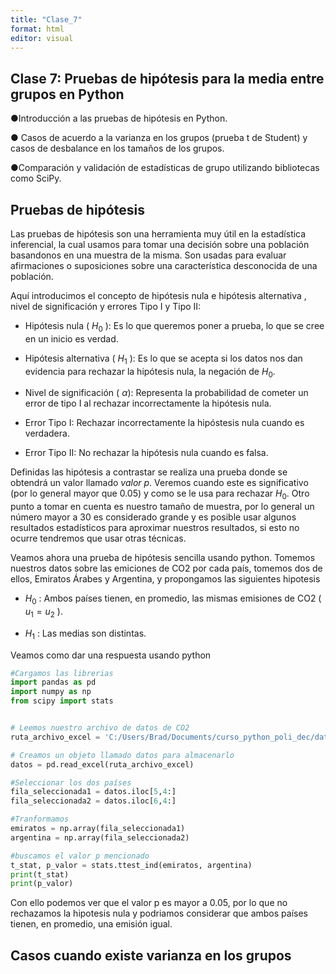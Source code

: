 ```yaml
---
title: "Clase_7"
format: html
editor: visual
---
```


## **Clase 7: Pruebas de hipótesis para la media entre grupos en Python**

●Introducción a las pruebas de hipótesis en Python.

● Casos de acuerdo a la varianza en los grupos (prueba t de Student) y casos de desbalance en los tamaños de los grupos.

●Comparación y validación de estadísticas de grupo utilizando bibliotecas como SciPy.

## Pruebas de hipótesis

Las pruebas de hipótesis son una herramienta muy útil en la estadística inferencial, la cual usamos para tomar una decisión sobre una población basandonos en una muestra de la misma. Son usadas para evaluar afirmaciones o suposiciones sobre una característica desconocida de una población.

Aquí introducimos el concepto de hipótesis nula e hipótesis alternativa , nivel de significación y errores Tipo I y Tipo II:

-   Hipótesis nula ( $H_0$ ): Es lo que queremos poner a prueba, lo que se cree en un inicio es verdad.

-   Hipótesis alternativa ( $H_1$ ): Es lo que se acepta si los datos nos dan evidencia para rechazar la hipótesis nula, la negación de $H_0$.

-   Nivel de significación ( $\alpha$): Representa la probabilidad de cometer un error de tipo I al rechazar incorrectamente la hipótesis nula.

-   Error Tipo I: Rechazar incorrectamente la hipóstesis nula cuando es verdadera.

-   Error Tipo II: No rechazar la hipótesis nula cuando es falsa.

Definidas las hipótesis a contrastar se realiza una prueba donde se obtendrá un valor llamado *valor p*. Veremos cuando este es significativo (por lo general mayor que 0.05) y como se le usa para rechazar $H_0$. Otro punto a tomar en cuenta es nuestro tamaño de muestra, por lo general un número mayor a 30 es considerado grande y es posible usar algunos resultados estadísticos para aproximar nuestros resultados, si esto no ocurre tendremos que usar otras técnicas.

Veamos ahora una prueba de hipótesis sencilla usando python. Tomemos nuestros datos sobre las emiciones de CO2 por cada país, tomemos dos de ellos, Emiratos Árabes y Argentina, y propongamos las siguientes hipotesis

-   $H_0$ : Ambos países tienen, en promedio, las mismas emisiones de CO2 ( $u_1=u_2$ ).

-   $H_1$ : Las medias son distintas.

Veamos como dar una respuesta usando python

```python
#Cargamos las librerias 
import pandas as pd
import numpy as np 
from scipy import stats


# Leemos nuestro archivo de datos de CO2
ruta_archivo_excel = 'C:/Users/Brad/Documents/curso_python_poli_dec/data/co2.xlsx'

# Creamos un objeto llamado datos para almacenarlo
datos = pd.read_excel(ruta_archivo_excel)

#Seleccionar los dos países
fila_seleccionada1 = datos.iloc[5,4:]
fila_seleccionada2 = datos.iloc[6,4:]

#Tranformamos
emiratos = np.array(fila_seleccionada1) 
argentina = np.array(fila_seleccionada2)

#buscamos el valor p mencionado
t_stat, p_valor = stats.ttest_ind(emiratos, argentina)
print(t_stat)
print(p_valor) 
```

Con ello podemos ver que el valor p es mayor a 0.05, por lo que no rechazamos la hipotesis nula y podriamos considerar que ambos países tienen, en promedio, una emisión igual.

## Casos cuando existe varianza en los grupos
